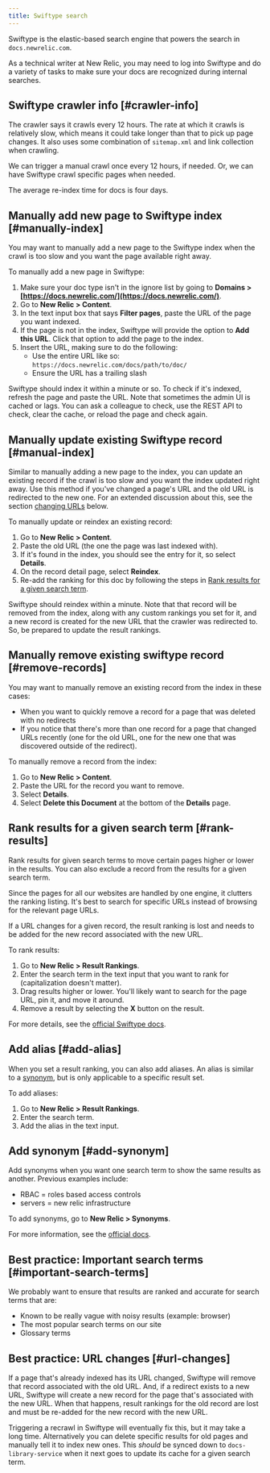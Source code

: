 ```yaml
---
title: Swiftype search
---
```


Swiftype is the elastic-based search engine that powers the search in `docs.newrelic.com`.

As a technical writer at New Relic, you may need to log into Swiftype and do a variety of tasks to make sure your docs are recognized during internal searches.

## Swiftype crawler info [#crawler-info]

The crawler says it crawls every 12 hours. The rate at which it crawls is relatively slow, which means it could take longer than that to pick up page changes. It also uses some combination of `sitemap.xml` and link collection when crawling.

We can trigger a manual crawl once every 12 hours, if needed. Or, we can have Swiftype crawl specific pages when needed.

The average re-index time for docs is four days.

## Manually add new page to Swiftype index [#manually-index]

You may want to manually add a new page to the Swiftype index when the crawl is too slow and you want the page available right away.

To manually add a new page in Swiftype:

1. Make sure your doc type isn't in the ignore list by going to **Domains > [https://docs.newrelic.com/](https://docs.newrelic.com/)**.
2. Go to **New Relic > Content**.
3. In the text input box that says **Filter pages**, paste the URL of the page you want indexed.
4. If the page is not in the index, Swiftype will provide the option to **Add this URL**. Click that option to add the page to the index.
5. Insert the URL, making sure to do the following:
   * Use the entire URL like so: `https://docs.newrelic.com/docs/path/to/doc/`
   * Ensure the URL has a trailing slash

Swiftype should index it within a minute or so. To check if it's indexed, refresh the page and paste the URL. Note that sometimes the admin UI is cached or lags. You can ask a colleague to check, use the REST API to check, clear the cache, or reload the page and check again.

## Manually update existing Swiftype record [#manual-index]

Similar to manually adding a new page to the index, you can update an existing record if the crawl is too slow and you want the index updated right away. Use this method if you've changed a page's URL and the old URL is redirected to the new one. For an extended discussion about this, see the section [changing URLs](#url-changes) below.

To manually update or reindex an existing record:

1. Go to **New Relic > Content**.
2. Paste the old URL (the one the page was last indexed with).
3. If it's found in the index, you should see the entry for it, so select **Details**.
4. On the record detail page, select **Reindex**.
5. Re-add the ranking for this doc by following the steps in [Rank results for a given search term](#rank-results).

Swiftype should reindex within a minute. Note that that record will be removed from the index, along with any custom rankings you set for it, and a new record is created for the new URL that the crawler was redirected to. So, be prepared to update the result rankings.

## Manually remove existing swiftype record [#remove-records]

You may want to manually remove an existing record from the index in these cases:

* When you want to quickly remove a record for a page that was deleted with no redirects
* If you notice that there's more than one record for a page that changed URLs recently (one for the old URL, one for the new one that was discovered outside of the redirect).

To manually remove a record from the index:

1. Go to **New Relic > Content**.
2. Paste the URL for the record you want to remove.
3. Select **Details**.
4. Select **Delete this Document** at the bottom of the **Details** page.

## Rank results for a given search term [#rank-results]

Rank results for given search terms to move certain pages higher or lower in the results. You can also exclude a record from the results for a given search term.

Since the pages for all our websites are handled by one engine, it clutters the ranking listing. It's best to search for specific URLs instead of browsing for the relevant page URLs.

<Callout variant="tip">
  If a URL changes for a given record, the result ranking is lost and needs to be added for the new record associated with the new URL.
</Callout>

To rank results:

1. Go to **New Relic > Result Rankings**.
2. Enter the search term in the text input that you want to rank for (capitalization doesn't matter).
3. Drag results higher or lower. You'll likely want to search for the page URL, pin it, and move it around.
4. Remove a result by selecting the **X** button on the result.

For more details, see the [official Swiftype docs](https://swiftype.com/documentation/site-search/guides/result-rankings).

## Add alias [#add-alias]

When you set a result ranking, you can also add aliases. An alias is similar to a [synonym](#add-synonym), but is only applicable to a specific result set.

To add aliases:

1. Go to **New Relic > Result Rankings**.
2. Enter the search term.
3. Add the alias in the text input.

## Add synonym [#add-synonym]

Add synonyms when you want one search term to show the same results as another. Previous examples include:

* RBAC = roles based access controls
* servers = new relic infrastructure

To add synonyms, go to **New Relic > Synonyms**.

For more information, see the [official docs](https://swiftype.com/documentation/site-search/guides/synonyms).

## Best practice: Important search terms [#important-search-terms]

We probably want to ensure that results are ranked and accurate for search terms that are:

* Known to be really vague with noisy results (example: browser)
* The most popular search terms on our site
* Glossary terms

## Best practice: URL changes [#url-changes]

If a page that's already indexed has its URL changed, Swiftype will remove that record associated with the old URL. And, if a redirect exists to a new URL, Swiftype will create a new record for the page that's associated with the new URL. When that happens, result rankings for the old record are lost and must be re-added for the new record with the new URL.

Triggering a recrawl in Swiftype will eventually fix this, but it may take a long time. Alternatively you can delete specific results for old pages and manually tell it to index new ones. This _should_ be synced down to `docs-library-service` when it next goes to update its cache for a given search term.
